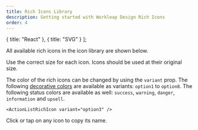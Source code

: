 ```yaml
---
title: Rich Icons Library
description: Getting started with Workleap Design Rich Icons
order: 4
---
```


  { title: "React" },
  { title: "SVG" }
];

All available rich icons in the icon library are shown below.

Use the correct size for each icon. Icons should be used at their original size.

The color of the rich icons can be changed by using the `variant` prop. The following [decorative colors](/tokens/semantic/color#decorative) are available as variants: `option1` to `option8`.
The following status colors are available as well: `success`, `warning`, `danger`, `information` and `upsell`.

```tsx
<ActionListRichIcon variant="option3" />
```

Click or tap on any icon to copy its name.

<Switcher type="react" iconType="richIcon" />
